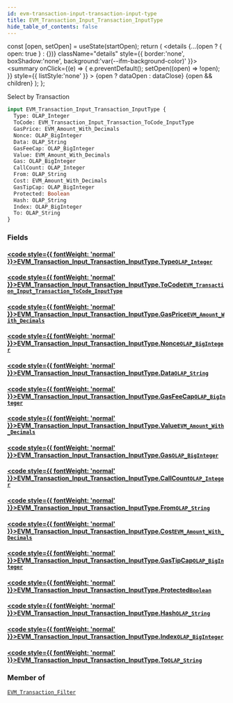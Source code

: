 ```yaml
---
id: evm-transaction-input-transaction-input-type
title: EVM_Transaction_Input_Transaction_InputType
hide_table_of_contents: false
---
```







  const [open, setOpen] = useState(startOpen);
  return (
    <details {...(open ? { open: true } : {})} className="details" style={{ border:'none', boxShadow:'none', background:'var(--ifm-background-color)' }}>
      <summary
        onClick={(e) => {
          e.preventDefault();
          setOpen((open) => !open);
        }}
        style={{ listStyle:'none' }}
      >
      {open ? dataOpen : dataClose}
      </summary>
      {open && children}
    </details>
  );
};




Select by Transaction


```graphql
input EVM_Transaction_Input_Transaction_InputType {
  Type: OLAP_Integer
  ToCode: EVM_Transaction_Input_Transaction_ToCode_InputType
  GasPrice: EVM_Amount_With_Decimals
  Nonce: OLAP_BigInteger
  Data: OLAP_String
  GasFeeCap: OLAP_BigInteger
  Value: EVM_Amount_With_Decimals
  Gas: OLAP_BigInteger
  CallCount: OLAP_Integer
  From: OLAP_String
  Cost: EVM_Amount_With_Decimals
  GasTipCap: OLAP_BigInteger
  Protected: Boolean
  Hash: OLAP_String
  Index: OLAP_BigInteger
  To: OLAP_String
}
```




### Fields

#### [<code style={{ fontWeight: 'normal' }}>EVM_Transaction_Input_Transaction_InputType.<b>Type</b></code>](#)<Bullet />[`OLAP_Integer`](/docs/graphql-reference/inputs/olap-integer) <Badge class="secondary" text="input"/>
> 
> 

#### [<code style={{ fontWeight: 'normal' }}>EVM_Transaction_Input_Transaction_InputType.<b>ToCode</b></code>](#)<Bullet />[`EVM_Transaction_Input_Transaction_ToCode_InputType`](/docs/graphql-reference/inputs/evm-transaction-input-transaction-to-code-input-type) <Badge class="secondary" text="input"/>
> 
> 

#### [<code style={{ fontWeight: 'normal' }}>EVM_Transaction_Input_Transaction_InputType.<b>GasPrice</b></code>](#)<Bullet />[`EVM_Amount_With_Decimals`](/docs/graphql-reference/inputs/evm-amount-with-decimals) <Badge class="secondary" text="input"/>
> 
> 

#### [<code style={{ fontWeight: 'normal' }}>EVM_Transaction_Input_Transaction_InputType.<b>Nonce</b></code>](#)<Bullet />[`OLAP_BigInteger`](/docs/graphql-reference/inputs/olap-big-integer) <Badge class="secondary" text="input"/>
> 
> 

#### [<code style={{ fontWeight: 'normal' }}>EVM_Transaction_Input_Transaction_InputType.<b>Data</b></code>](#)<Bullet />[`OLAP_String`](/docs/graphql-reference/inputs/olap-string) <Badge class="secondary" text="input"/>
> 
> 

#### [<code style={{ fontWeight: 'normal' }}>EVM_Transaction_Input_Transaction_InputType.<b>GasFeeCap</b></code>](#)<Bullet />[`OLAP_BigInteger`](/docs/graphql-reference/inputs/olap-big-integer) <Badge class="secondary" text="input"/>
> 
> 

#### [<code style={{ fontWeight: 'normal' }}>EVM_Transaction_Input_Transaction_InputType.<b>Value</b></code>](#)<Bullet />[`EVM_Amount_With_Decimals`](/docs/graphql-reference/inputs/evm-amount-with-decimals) <Badge class="secondary" text="input"/>
> 
> 

#### [<code style={{ fontWeight: 'normal' }}>EVM_Transaction_Input_Transaction_InputType.<b>Gas</b></code>](#)<Bullet />[`OLAP_BigInteger`](/docs/graphql-reference/inputs/olap-big-integer) <Badge class="secondary" text="input"/>
> 
> 

#### [<code style={{ fontWeight: 'normal' }}>EVM_Transaction_Input_Transaction_InputType.<b>CallCount</b></code>](#)<Bullet />[`OLAP_Integer`](/docs/graphql-reference/inputs/olap-integer) <Badge class="secondary" text="input"/>
> 
> 

#### [<code style={{ fontWeight: 'normal' }}>EVM_Transaction_Input_Transaction_InputType.<b>From</b></code>](#)<Bullet />[`OLAP_String`](/docs/graphql-reference/inputs/olap-string) <Badge class="secondary" text="input"/>
> 
> 

#### [<code style={{ fontWeight: 'normal' }}>EVM_Transaction_Input_Transaction_InputType.<b>Cost</b></code>](#)<Bullet />[`EVM_Amount_With_Decimals`](/docs/graphql-reference/inputs/evm-amount-with-decimals) <Badge class="secondary" text="input"/>
> 
> 

#### [<code style={{ fontWeight: 'normal' }}>EVM_Transaction_Input_Transaction_InputType.<b>GasTipCap</b></code>](#)<Bullet />[`OLAP_BigInteger`](/docs/graphql-reference/inputs/olap-big-integer) <Badge class="secondary" text="input"/>
> 
> 

#### [<code style={{ fontWeight: 'normal' }}>EVM_Transaction_Input_Transaction_InputType.<b>Protected</b></code>](#)<Bullet />[`Boolean`](/docs/graphql-reference/scalars/boolean) <Badge class="secondary" text="scalar"/>
> 
> 

#### [<code style={{ fontWeight: 'normal' }}>EVM_Transaction_Input_Transaction_InputType.<b>Hash</b></code>](#)<Bullet />[`OLAP_String`](/docs/graphql-reference/inputs/olap-string) <Badge class="secondary" text="input"/>
> 
> 

#### [<code style={{ fontWeight: 'normal' }}>EVM_Transaction_Input_Transaction_InputType.<b>Index</b></code>](#)<Bullet />[`OLAP_BigInteger`](/docs/graphql-reference/inputs/olap-big-integer) <Badge class="secondary" text="input"/>
> 
> 

#### [<code style={{ fontWeight: 'normal' }}>EVM_Transaction_Input_Transaction_InputType.<b>To</b></code>](#)<Bullet />[`OLAP_String`](/docs/graphql-reference/inputs/olap-string) <Badge class="secondary" text="input"/>
> 
> 



### Member of

[`EVM_Transaction_Filter`](/docs/graphql-reference/inputs/evm-transaction-filter)  <Badge class="secondary" text="input"/>

